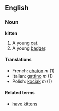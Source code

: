 ==English==
===Noun===
'''kitten'''

#A young [[cat]].
#A young [[badger]].

====Translations====
*French: [[chaton]] ''m'' (1)
*Italian: [[gattino]] ''m'' (1)
*Polish: [[kociak]] ''m'' (1)

====Related terms====
*[[have kittens]]